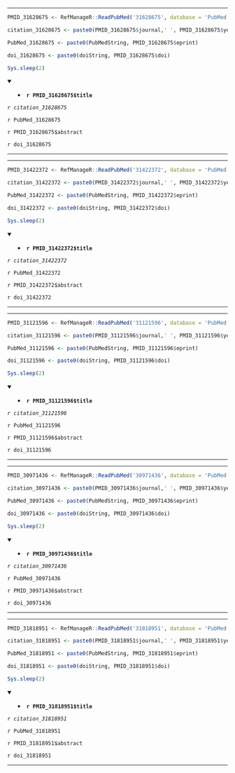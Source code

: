 

---

```r

PMID_31628675 <- RefManageR::ReadPubMed('31628675', database = 'PubMed')

citation_31628675 <- paste0(PMID_31628675$journal,' ', PMID_31628675$year, ' ', PMID_31628675$month,';', PMID_31628675$volume,'(', PMID_31628675$number,'):', PMID_31628675$pages)

PubMed_31628675 <- paste0(PubMedString, PMID_31628675$eprint)

doi_31628675 <- paste0(doiString, PMID_31628675$doi)

Sys.sleep(2)

```

<details open> <summary>
- **`r PMID_31628675$title`**
</summary> 

*`r citation_31628675`*

`r PubMed_31628675`

`r PMID_31628675$abstract`

`r doi_31628675`

</details>

---




---

```r

PMID_31422372 <- RefManageR::ReadPubMed('31422372', database = 'PubMed')

citation_31422372 <- paste0(PMID_31422372$journal,' ', PMID_31422372$year, ' ', PMID_31422372$month,';', PMID_31422372$volume,'(', PMID_31422372$number,'):', PMID_31422372$pages)

PubMed_31422372 <- paste0(PubMedString, PMID_31422372$eprint)

doi_31422372 <- paste0(doiString, PMID_31422372$doi)

Sys.sleep(2)

```

<details open> <summary>
- **`r PMID_31422372$title`**
</summary> 

*`r citation_31422372`*

`r PubMed_31422372`

`r PMID_31422372$abstract`

`r doi_31422372`

</details>

---




---

```r

PMID_31121596 <- RefManageR::ReadPubMed('31121596', database = 'PubMed')

citation_31121596 <- paste0(PMID_31121596$journal,' ', PMID_31121596$year, ' ', PMID_31121596$month,';', PMID_31121596$volume,'(', PMID_31121596$number,'):', PMID_31121596$pages)

PubMed_31121596 <- paste0(PubMedString, PMID_31121596$eprint)

doi_31121596 <- paste0(doiString, PMID_31121596$doi)

Sys.sleep(2)

```

<details open> <summary>
- **`r PMID_31121596$title`**
</summary> 

*`r citation_31121596`*

`r PubMed_31121596`

`r PMID_31121596$abstract`

`r doi_31121596`

</details>

---




---

```r

PMID_30971436 <- RefManageR::ReadPubMed('30971436', database = 'PubMed')

citation_30971436 <- paste0(PMID_30971436$journal,' ', PMID_30971436$year, ' ', PMID_30971436$month,';', PMID_30971436$volume,'(', PMID_30971436$number,'):', PMID_30971436$pages)

PubMed_30971436 <- paste0(PubMedString, PMID_30971436$eprint)

doi_30971436 <- paste0(doiString, PMID_30971436$doi)

Sys.sleep(2)

```

<details open> <summary>
- **`r PMID_30971436$title`**
</summary> 

*`r citation_30971436`*

`r PubMed_30971436`

`r PMID_30971436$abstract`

`r doi_30971436`

</details>

---




---

```r

PMID_31818951 <- RefManageR::ReadPubMed('31818951', database = 'PubMed')

citation_31818951 <- paste0(PMID_31818951$journal,' ', PMID_31818951$year, ' ', PMID_31818951$month,';', PMID_31818951$volume,'(', PMID_31818951$number,'):', PMID_31818951$pages)

PubMed_31818951 <- paste0(PubMedString, PMID_31818951$eprint)

doi_31818951 <- paste0(doiString, PMID_31818951$doi)

Sys.sleep(2)

```

<details open> <summary>
- **`r PMID_31818951$title`**
</summary> 

*`r citation_31818951`*

`r PubMed_31818951`

`r PMID_31818951$abstract`

`r doi_31818951`

</details>

---


